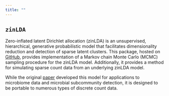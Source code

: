 ```yaml
---
title: ""
---
```


<link rel="stylesheet" href="academicons/css/academicons.min.css"/>

## `zinLDA`

Zero-inflated latent Dirichlet allocation (zinLDA) is an unsupervised, hierarchical, generative probabilistic model that facilitates dimensionality reduction and detection of sparse latent clusters. This package, hosted on [GitHub](https://github.com/rebeccadeek/zinLDA), provides implementation of a Markov chain Monte Carlo (MCMC) sampling procedure for the zinLDA model. Additionally, it provides a method for simulating sparse count data from an underlying zinLDA model.

While the original [paper](https://doi.org/10.3389/fgene.2020.602594) developed this model for applications to microbiome data and microbial subcommunity detection, it is designed to be portable to numerous types of discrete count data.